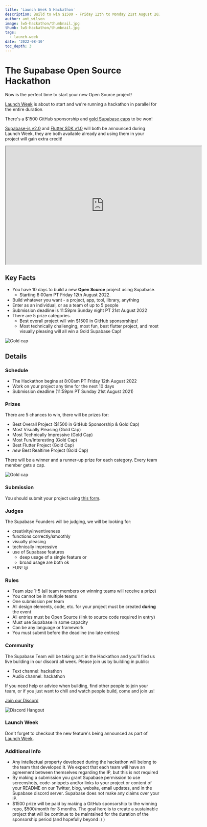 ```yaml
---
title: 'Launch Week 5 Hackathon'
description: Build to win $1500 - Friday 12th to Monday 21st August 2022
author: ant_wilson
image: lw5-hackathon/thumbnail.jpg
thumb: lw5-hackathon/thumbnail.jpg
tags:
  - launch-week
date: '2022-08-10'
toc_depth: 3
---
```


# The Supabase Open Source Hackathon

Now is the perfect time to start your new Open Source project!

[Launch Week](https://supabase.com/launch-week) is about to start and we're running a hackathon in parallel for the entire duration.

There's a $1500 GitHub sponsorship and [gold Supabase caps](https://store.supabase.com/products/gold-supacap) to be won!

[Supabase-js v2.0](https://github.com/supabase/supabase-js/releases) and [Flutter SDK v1.0](https://supabase.com/blog/supabase-flutter-sdk-1-developer-preview) will both be announced during Launch Week, they are both available already and using them in your project will gain extra credit!

<iframe
  className="video-with-border w-full"
  width="640"
  height="385"
  src="https://www.youtube-nocookie.com/embed/rI3Ik7GyYEw"
  frameBorder="1"
  allow="accelerometer; autoplay; clipboard-write; encrypted-media; gyroscope; picture-in-picture"
  allowFullScreen
></iframe>

## Key Facts

- You have 10 days to build a new **Open Source** project using Supabase.
  - Starting 8:00am PT Friday 12th August 2022.
- Build whatever you want - a project, app, tool, library, anything
- Enter as an individual, or as a team of up to 5 people
- Submission deadline is 11:59pm Sunday night PT 21st August 2022
- There are 5 prize categories.
  - Best overall project will win $1500 in GitHub sponsorships!
  - Most technically challenging, most fun, best flutter project, and most visually pleasing will all win a Gold Supabase Cap!

![Gold cap](/images/blog/lw5-hackathon/spool.jpg)

## Details

### Schedule

- The Hackathon begins at 8:00am PT Friday 12th August 2022
- Work on your project any time for the next 10 days
- Submission deadline (11:59pm PT Sunday 21st August 2021)

### Prizes

There are 5 chances to win, there will be prizes for:

- Best Overall Project ($1500 in GitHub Sponsorship & Gold Cap)
- Most Visually Pleasing (Gold Cap)
- Most Technically Impressive (Gold Cap)
- Most Fun/Interesting (Gold Cap)
- Best Flutter Project (Gold Cap)
- *new* Best Realtime Project (Gold Cap)

There will be a winner and a runner-up prize for each category. Every team member gets a cap.

![Gold cap](/images/blog/lw5-hackathon/cap.png)

### Submission

You should submit your project using [this form](https://www.madewithsupabase.com/submission).

### Judges

The Supabase Founders will be judging, we will be looking for:

- creativity/inventiveness
- functions correctly/smoothly
- visually pleasing
- technically impressive
- use of Supabase features
  - deep usage of a single feature or
  - broad usage are both ok
- FUN! 😃

### Rules

- Team size 1-5 (all team members on winning teams will receive a prize)
- You cannot be in multiple teams
- One submission per team
- All design elements, code, etc. for your project must be created **during** the event
- All entries must be Open Source (link to source code required in entry)
- Must use Supabase in some capacity
- Can be any language or framework
- You must submit before the deadline (no late entries)

### Community

The Supabase Team will be taking part in the Hackathon and you'll find us live building in our discord all week. Please join us by building in public:

- Text channel: hackathon
- Audio channel: hackathon

If you need help or advice when building, find other people to join your team, or if you just want to chill and watch people build, come and join us!

[Join our Discord](https://discord.supabase.com)

![Discord Hangout](/images/blog/hackathon/community.png)

### Launch Week

Don't forget to checkout the new feature's being announced as part of [Launch Week](/launch-week).

### Additional Info

- Any intellectual property developed during the hackathon will belong to the team that developed it. We expect that each team will have an agreement between themselves regarding the IP, but this is not required
- By making a submission you grant Supabase permission to use screenshots, code-snippets and/or links to your project or content of your README on our Twitter, blog, website, email updates, and in the Supabase discord server. Supabase does not make any claims over your IP.
- $1500 prize will be paid by making a GitHub sponsorship to the winning repo, $500/month for 3 months. The goal here is to create a sustainable project that will be continue to be maintained for the duration of the sponsorship period (and hopefully beyond :) )
